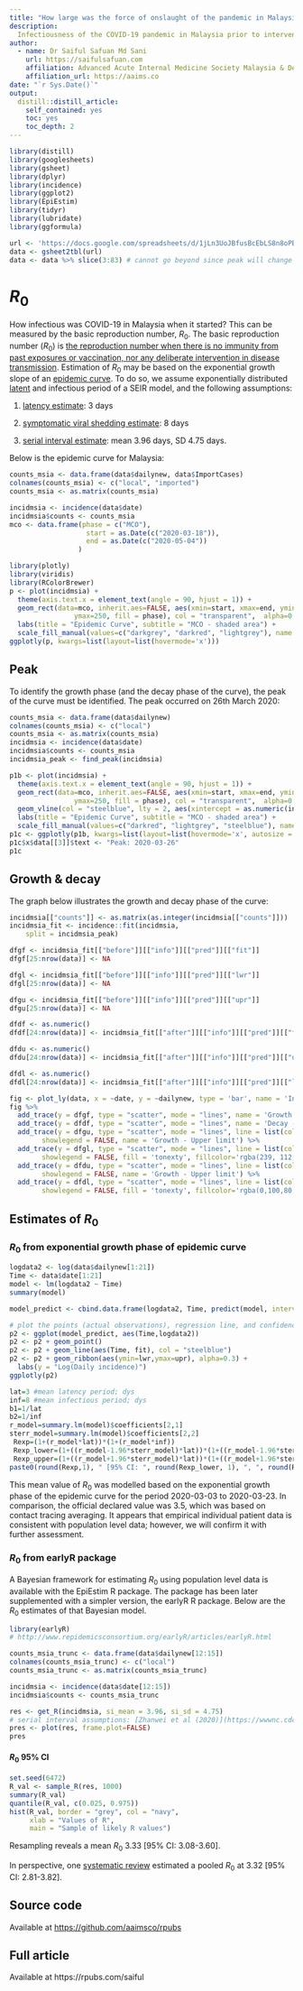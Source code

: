 ```yaml
---
title: "How large was the force of onslaught of the pandemic in Malaysia in the beginning?"
description: 
  Infectiousness of the COVID-19 pandemic in Malaysia prior to intervention.
author:
  - name: Dr Saiful Safuan Md Sani 
    url: https://saifulsafuan.com
    affiliation: Advanced Acute Internal Medicine Society Malaysia & Department of Medicine Hospital Kuala Lumpur
    affiliation_url: https://aaims.co
date: "`r Sys.Date()`"
output: 
  distill::distill_article:
    self_contained: yes
    toc: yes
    toc_depth: 2
---
```

```r
library(distill)
library(googlesheets)
library(gsheet)
library(dplyr)
library(incidence)
library(ggplot2)
library(EpiEstim)
library(tidyr)
library(lubridate)
library(ggformula)
```
```r
url <- 'https://docs.google.com/spreadsheets/d/1jLn3UoJBfusBcEbLS8n8oPBJd6bUiA0WMqZ7LHNkdjw/edit?usp=sharing'
data <- gsheet2tbl(url)
data <- data %>% slice(3:83) # cannot go beyond since peak will change
```

# $R_0$  

How infectious was COVID-19 in Malaysia when it started? This can be measured by the basic reproduction number, $R_0$. The basic reproduction number ($R_0$) is [the reproduction number when there is no immunity from past exposures or vaccination, nor any deliberate intervention in disease transmission](https://www1.health.gov.au/internet/publications/publishing.nsf/Content/mathematical-models~mathematical-models-models.htm~mathematical-models-2.2.htm). Estimation of $R_0$ may be based on the exponential growth slope of an [epidemic curve](https://www.cdc.gov/foodsafety/outbreaks/investigating-outbreaks/epi-curves.html). To do so, we assume exponentially distributed [latent](https://arxiv.org/pdf/1705.01079.pdf) and infectious period of a SEIR model, and the following assumptions:  

1. [latency estimate](https://www.cdc.gov/mmwr/volumes/69/wr/pdfs/mm6914e1-H.pdf): 3 days  

2. [symptomatic viral shedding estimate](https://www.nature.com/articles/s41591-020-0869-5.pdf): 8 days  

3. [serial interval estimate](https://wwwnc.cdc.gov/eid/article/26/6/20-0357_article): mean 3.96 days, SD 4.75 days.      

Below is the epidemic curve for Malaysia:

```r
counts_msia <- data.frame(data$dailynew, data$ImportCases)
colnames(counts_msia) <- c("local", "imported")
counts_msia <- as.matrix(counts_msia)

incidmsia <- incidence(data$date)
incidmsia$counts <- counts_msia
mco <- data.frame(phase = c("MCO"),
                   start = as.Date(c("2020-03-18")),
                   end = as.Date(c("2020-05-04"))
                 )
```
```r
library(plotly)
library(viridis)
library(RColorBrewer)
p <- plot(incidmsia) + 
  theme(axis.text.x = element_text(angle = 90, hjust = 1)) +
  geom_rect(data=mco, inherit.aes=FALSE, aes(xmin=start, xmax=end, ymin=0,
                ymax=250, fill = phase), col = "transparent",  alpha=0.3) +
  labs(title = "Epidemic Curve", subtitle = "MCO - shaded area") +
  scale_fill_manual(values=c("darkgrey", "darkred", "lightgrey"), name = "Key")
ggplotly(p, kwargs=list(layout=list(hovermode='x')))
```

## Peak

To identify the growth phase (and the decay phase of the curve), the peak of the curve must be identified. The peak occurred on 26th March 2020: 

```r
counts_msia <- data.frame(data$dailynew)
colnames(counts_msia) <- c("local")
counts_msia <- as.matrix(counts_msia)
incidmsia <- incidence(data$date)
incidmsia$counts <- counts_msia
incidmsia_peak <- find_peak(incidmsia)

p1b <- plot(incidmsia) + 
  theme(axis.text.x = element_text(angle = 90, hjust = 1)) +
  geom_rect(data=mco, inherit.aes=FALSE, aes(xmin=start, xmax=end, ymin=0,
                ymax=250, fill = phase), col = "transparent",  alpha=0.3) +
  geom_vline(col = "steelblue", lty = 2, aes(xintercept = as.numeric(incidmsia_peak), text = paste(incidmsia_peak))) + 
  labs(title = "Epidemic Curve", subtitle = "MCO - shaded area") +
  scale_fill_manual(values=c("darkred", "lightgrey", "steelblue"), name = "Key")
p1c <- ggplotly(p1b, kwargs=list(layout=list(hovermode='x', autosize = F, width = 766, height = 500, margin = m)))
p1c$x$data[[3]]$text <- "Peak: 2020-03-26"
p1c
```

## Growth & decay

The graph below illustrates the growth and decay phase of the curve:

```r
incidmsia[["counts"]] <- as.matrix(as.integer(incidmsia[["counts"]]))
incidmsia_fit <- incidence::fit(incidmsia, 
    split = incidmsia_peak)

dfgf <- incidmsia_fit[["before"]][["info"]][["pred"]][["fit"]]
dfgf[25:nrow(data)] <- NA

dfgl <- incidmsia_fit[["before"]][["info"]][["pred"]][["lwr"]]
dfgl[25:nrow(data)] <- NA

dfgu <- incidmsia_fit[["before"]][["info"]][["pred"]][["upr"]]
dfgu[25:nrow(data)] <- NA

dfdf <- as.numeric()
dfdf[24:nrow(data)] <- incidmsia_fit[["after"]][["info"]][["pred"]][["fit"]]

dfdu <- as.numeric()
dfdu[24:nrow(data)] <- incidmsia_fit[["after"]][["info"]][["pred"]][["upr"]]

dfdl <- as.numeric()
dfdl[24:nrow(data)] <- incidmsia_fit[["after"]][["info"]][["pred"]][["lwr"]]
```

```r
fig <- plot_ly(data, x = ~date, y = ~dailynew, type = 'bar', name = 'Incidence')
fig %>% 
  add_trace(y = dfgf, type = "scatter", mode = "lines", name = 'Growth - Fit') %>% 
  add_trace(y = dfdf, type = "scatter", mode = "lines", name = 'Decay - Fit') %>% 
  add_trace(y = dfgu, type = "scatter", mode = "lines", line = list(color = 'transparent'),
        showlegend = FALSE, name = 'Growth - Upper limit') %>% 
  add_trace(y = dfgl, type = "scatter", mode = "lines", line = list(color = 'transparent'),
        showlegend = FALSE, fill = 'tonexty', fillcolor='rgba(239, 112, 21,0.4)', name = 'Growth - Lower limit') %>% 
  add_trace(y = dfdu, type = "scatter", mode = "lines", line = list(color = 'transparent'),
        showlegend = FALSE, name = 'Growth - Upper limit') %>% 
  add_trace(y = dfdl, type = "scatter", mode = "lines", line = list(color = 'transparent'),
        showlegend = FALSE, fill = 'tonexty', fillcolor='rgba(0,100,80,0.4)', name = 'Growth - Lower limit')
```

## Estimates of $R_0$

### $R_0$ from exponential growth phase of epidemic curve

```r
logdata2 <- log(data$dailynew[1:21])
Time <- data$date[1:21]
model <- lm(logdata2 ~ Time)
summary(model)
```

```r
model_predict <- cbind.data.frame(logdata2, Time, predict(model, interval = 'confidence'))

# plot the points (actual observations), regression line, and confidence interval
p2 <- ggplot(model_predict, aes(Time,logdata2))
p2 <- p2 + geom_point()
p2 <- p2 + geom_line(aes(Time, fit), col = "steelblue")
p2 <- p2 + geom_ribbon(aes(ymin=lwr,ymax=upr), alpha=0.3) +
  labs(y = "Log(Daily incidence)")
ggplotly(p2)
```

```r
lat=3 #mean latency period; dys
inf=8 #mean infectious period; dys
b1=1/lat
b2=1/inf
r_model=summary.lm(model)$coefficients[2,1]
sterr_model=summary.lm(model)$coefficients[2,2]
 Rexp=(1+(r_model*lat))*(1+(r_model*inf)) 
 Rexp_lower=(1+((r_model-1.96*sterr_model)*lat))*(1+((r_model-1.96*sterr_model)*inf))
 Rexp_upper=(1+((r_model+1.96*sterr_model)*lat))*(1+((r_model+1.96*sterr_model)*inf)) 
paste0(round(Rexp,1), " [95% CI: ", round(Rexp_lower, 1), ", ", round(Rexp_upper, 1), "]")
```

This mean value of $R_0$ was modelled based on the exponential growth phase of the epidemic curve for the period 2020-03-03 to 2020-03-23. In comparison, the official declared value was 3.5, which was based on contact tracing averaging. It appears that empirical individual patient data is consistent with population level data; however, we will confirm it with further assessment.

### $R_0$ from earlyR package  

A Bayesian framework for estimating $R_0$ using population level data is available with the EpiEstim R package. The package has been later supplemented with a simpler version, the earlyR R package. Below are the $R_0$ estimates of that Bayesian model.

```r
library(earlyR)
# http://www.repidemicsconsortium.org/earlyR/articles/earlyR.html  

counts_msia_trunc <- data.frame(data$dailynew[12:15])
colnames(counts_msia_trunc) <- c("local")
counts_msia_trunc <- as.matrix(counts_msia_trunc)

incidmsia <- incidence(data$date[12:15])
incidmsia$counts <- counts_msia_trunc

res <- get_R(incidmsia, si_mean = 3.96, si_sd = 4.75)
# serial interval assumptions: [Zhanwei et al (2020)](https://wwwnc.cdc.gov/eid/article/26/6/20-0357_article)
pres <- plot(res, frame.plot=FALSE)
pres
```

#### $R_0$ 95% CI

```r
set.seed(6472)
R_val <- sample_R(res, 1000)
summary(R_val)
quantile(R_val, c(0.025, 0.975))
hist(R_val, border = "grey", col = "navy",
     xlab = "Values of R",
     main = "Sample of likely R values")
```

Resampling reveals a mean $R_0$ 3.33 [95% CI: 3.08-3.60].

In perspective, one [systematic review](https://www.jpmph.org/journal/view.php?doi=10.3961/jpmph.20.076) estimated a pooled $R_0$ at 3.32 [95% CI: 2.81-3.82].

## Source code {.appendix}

Available at <https://github.com/aaimsco/rpubs>

## Full article {.appendix}

Available at https://rpubs.com/saiful